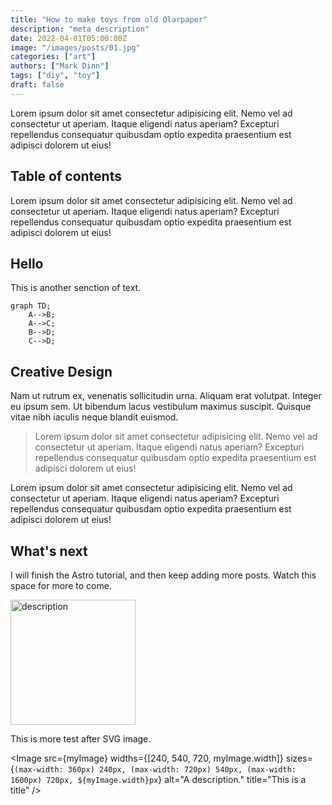 ```yaml
---
title: "How to make toys from old Olarpaper"
description: "meta description"
date: 2022-04-01T05:00:00Z
image: "/images/posts/01.jpg"
categories: ["art"]
authors: ["Mark Dinn"]
tags: ["diy", "toy"]
draft: false
---
```

Lorem ipsum dolor sit amet consectetur adipisicing elit. Nemo vel ad consectetur ut aperiam. Itaque eligendi natus aperiam? Excepturi repellendus consequatur quibusdam optio expedita praesentium est adipisci dolorem ut eius!


## Table of contents

Lorem ipsum dolor sit amet consectetur adipisicing elit. Nemo vel ad consectetur ut aperiam. Itaque eligendi natus aperiam? Excepturi repellendus consequatur quibusdam optio expedita praesentium est adipisci dolorem ut eius!

## Hello

This is another senction of text.

```mermaid
graph TD;
    A-->B;
    A-->C;
    B-->D;
    C-->D;
```

## Creative Design

Nam ut rutrum ex, venenatis sollicitudin urna. Aliquam erat volutpat. Integer eu ipsum sem. Ut bibendum lacus vestibulum maximus suscipit. Quisque vitae nibh iaculis neque blandit euismod.

> Lorem ipsum dolor sit amet consectetur adipisicing elit. Nemo vel ad consectetur ut aperiam. Itaque eligendi natus aperiam? Excepturi repellendus consequatur quibusdam optio expedita praesentium est adipisci dolorem ut eius!

Lorem ipsum dolor sit amet consectetur adipisicing elit. Nemo vel ad consectetur ut aperiam. Itaque eligendi natus aperiam? Excepturi repellendus consequatur quibusdam optio expedita praesentium est adipisci dolorem ut eius!


## What's next

I will finish the Astro tutorial, and then keep adding more posts. Watch this space for more to come.

<img src={svgReference.src} alt="description" width="200" />

This is more test after SVG image.


<Image
  src={myImage}
  widths={[240, 540, 720, myImage.width]}
  sizes={`(max-width: 360px) 240px, (max-width: 720px) 540px, (max-width: 1600px) 720px, ${myImage.width}px`}
  alt="A description."
  title="This is a title"
/>
